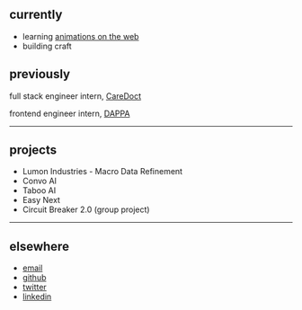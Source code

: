 ## currently

- learning [animations on the web](https://animations.dev/)
- building <CustomLink href='/craft' target='_self'>craft</CustomLink>

## previously

full stack engineer intern, [CareDoct](https://www.bankofsingapore.com)

frontend engineer intern, [DAPPA](https://www.musiio.com)

---

## projects

<ul className="flex flex-col gap-2 text-sm [&_*]:font-normal">
  <li>
    <CustomLink href="https://lumon-industries.work/">
      Lumon Industries - Macro Data Refinement
    </CustomLink>
  </li>
  <li>
    <CustomLink href="https://convo-ai.cc">Convo AI</CustomLink>
  </li>
  <li>
    <CustomLink href="https://taboo-ai.com">Taboo AI</CustomLink>
  </li>
  <li>
    <CustomLink href="https://www.npmjs.com/package/easy-next">
      Easy Next
    </CustomLink>
  </li>
  <li>
    <CustomLink href="https://youtu.be/1vXQv4OH5wU?si=YimreHIqqAIu4lC9">
      Circuit Breaker 2.0 (group project)
    </CustomLink>
  </li>
</ul>

---

## elsewhere

- [email](mailto:me@liyuxuan.dev)
- [github](https://www.github.com/xmliszt)
- [twitter](https://www.twitter.com/xmliszt)
- [linkedin](https://www.linkedin.com/in/li-yuxuan/)
